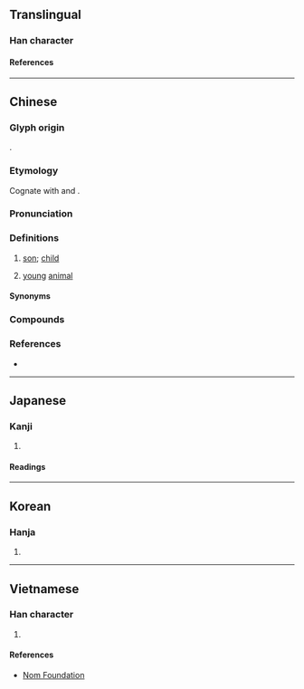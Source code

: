 {{character info}}
==Translingual==

===Han character===
{{Han char|rn=46|rad=山|as=09|sn=12|four=22336|canj=UWP|ids=⿱山思}}

====References====
{{Han ref|kx=0315.360|dkj=08260|dj=0616.260|hdz=10786.070|uh=5D3D}}

----

==Chinese==
{{zh-forms|alt=仔}}

===Glyph origin===
{{Han etym}}
{{Han compound|山|思|c1=s|t1=mountain|c2=p|ls=psc}}.

===Etymology===
Cognate with {{och-l|子}} and {{och-l|仔|id=2}}.

===Pronunciation===
{{zh-pron
|m=zǎi,er=y
|m_note=zǎir - "young animal"
|c=zoi2,zai2
|g=zai3
|mn=cháiⁿ/ml:chai
|x=zai3
|mc=y
|oc=y
|cat=n
}}

===Definitions===
{{zh-hanzi}}

# {{lb|zh|Guangxi Mandarin|Gan|Pinghua|Xiang}} [[son]]; [[child]]
# {{lb|zh|dialectal}} [[young]] [[animal]]

====Synonyms====
{{zh-dial|兒子}}

===Compounds===
{{zh-der|下崽|兔崽子|崽子|猴兒崽子|毛崽子|狼崽子|猴崽子|細崽|西崽|崽女}}

===References===
* {{R:yue:mfccd}}

----

==Japanese==

===Kanji===
{{ja-kanji|grade=|rs=山09}}

# {{rfdef|ja|sort=山09}}

====Readings====
{{ja-readings
|on=さい, しゃ, し
|kun=こども
}}

----

==Korean==

===Hanja===
{{ko-hanja|재}}

# {{rfdef|ko|sort=山09}}

----

==Vietnamese==

===Han character===
{{vi-readings|rs=山09|reading=[[tể]], [[tử]]}}

# {{rfdef|vi|sort=山09}}

====References====
* [http://nomfoundation.org/common/nom_details.php?codepoint=5d3d Nom Foundation]